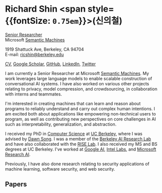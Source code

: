 

<SEO title="Home" />

# Richard Shin <span style={{fontSize: `0.75em`}}>(신의철)</span>

<div style={{float: `left`, margin: `0 1rem 1rem 0`}}>
    <Headshot />
</div>

<div style={{float: `left`, fontSize: `1.15rem`}}>

[Senior Researcher](https://www.microsoft.com/en-us/research/people/eush/) \
Microsoft [Semantic Machines](https://www.microsoft.com/en-us/research/project/semantic-machines/)

1919 Shattuck Ave, Berkeley, CA 94704 \
E-mail: ricshin@berkeley.edu

[CV](/CV%20Richard%20Shin.pdf),
[Google Scholar](https://scholar.google.com/citations?user=xPnkc80AAAAJ),
[GitHub](https://github.com/rshin),
[LinkedIn](https://linkedin.com/in/ricshin),
[Twitter](https://twitter.com/rshin)

</div>

<div style={{clear: `both`}}>

I am currently a Senior Researcher at Microsoft [Semantic Machines](https://www.microsoft.com/en-us/research/project/semantic-machines/).
My work leverages large language models to enable scalable construction of conversational AI systems.
I have also worked on various other projects relating to privacy, model compression, and crowdsourcing,
in collaboration with interns and teammates.

I'm interested in creating machines that can learn and reason about programs
to reliably understand and carry out complex human intentions.
I am excited both about applications like empowering non-technical users to
program, as well as contributing new perspectives on core challenges in AI
such as interpretability, generalization, and abstraction.

I received my PhD in [Computer Science](https://cs.berkeley.edu/)
at [UC Berkeley](https://berkeley.edu),
where I was advised by [Dawn Song](https://people.eecs.berkeley.edu/~dawnsong).
I was a member of the [Berkeley AI Research Lab](https://bair.berkeley.edu) and have also collaborated with the [RISE Lab](https://rise.cs.berkeley.edu/).
I also received my MS and BS degrees at UC Berkeley.
I've worked at
[Google AI](https://ai.google),
[Intel Labs](https://www.intel.com/content/www/us/en/research/overview.html),
and [Microsoft Research AI](https://www.microsoft.com/en-us/research/lab/microsoft-research-ai/).

Previously, I have also done research relating to security applications of
machine learning, software security, and web security.

## Papers

<Bibliography />

</div>
